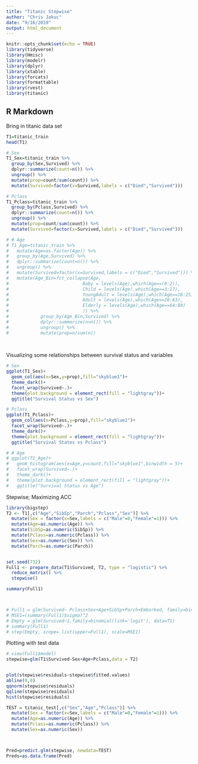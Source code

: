 ```yaml
---
title: "Titanic Stepwise"
author: "Chris Jakuc"
date: "9/16/2019"
output: html_document
---
```


```r
knitr::opts_chunk$set(echo = TRUE)
library(tidyverse)
library(Hmisc)
library(modelr)
library(dplyr)
library(xtable)
library(forcats)
library(formattable)
library(rvest)
library(titanic)
```

## R Markdown

Bring in titanic data set
```r
T1=titanic_train
head(T1)

# Sex
T1_Sex=titanic_train %>%
  group_by(Sex,Survived) %>%
  dplyr::summarize(count=n()) %>%
  ungroup() %>%
  mutate(prop=count/sum(count)) %>%
  mutate(Survived=factor(x=Survived,labels = c("Died","Survived")))

# Pclass
T1_Pclass=titanic_train %>%
  group_by(Pclass,Survived) %>%
  dplyr::summarize(count=n()) %>%
  ungroup() %>%
  mutate(prop=count/sum(count)) %>%
  mutate(Survived=factor(x=Survived,labels = c("Died","Survived")))

# # Age
# T1_Age=titanic_train %>%
#   mutate(Age=as.factor(Age)) %>%
#   group_by(Age,Survived) %>%
#   dplyr::summarize(count=n()) %>%
#   ungroup() %>%
#   mutate(Survived=factor(x=Survived,labels = c("Died","Survived"))) %>%
#   mutate(Age_Bin=fct_collapse(Age,
#                            Baby = levels(Age),which(Age==(0:2)),
#                            Child = levels(Age),which(Age==3:17),
#                            YoungAdult = levels(Age),which(Age==18:25),
#                            Adult = levels(Age),which(Age==26:63),
#                            Elderly = levels(Age),which(Age==64:80)
#                            )) %>%
#            group_by(Age_Bin,Survived) %>%
#            dplyr::summarize(n=n()) %>%
#            ungroup() %>%
#            mutate(prop=n/sum(n))
 
  
```

Visualizing some relationships between survival status and variables
```r
# Sex
ggplot(T1_Sex)+
  geom_col(aes(x=Sex,y=prop),fill="skyblue1")+
  theme_dark()+
  facet_wrap(Survived~.)+
  theme(plot.background = element_rect(fill = "lightgray"))+
  ggtitle("Survival Status vs Sex")

# Pclass
ggplot(T1_Pclass)+
  geom_col(aes(x=Pclass,y=prop),fill="skyblue1")+
  facet_wrap(Survived~.)+
  theme_dark()+
  theme(plot.background = element_rect(fill = "lightgray"))+
  ggtitle("Survival States vs Pclass")

# # Age
# ggplot(T1_Age)+
#   geom_histogram(aes(x=Age,y=count,fill="skyblue1",binwidth = 5)+
#   facet_wrap(Survived~.)+
#   theme_dark()+
#   theme(plot.background = element_rect(fill = "lightgray"))+
#   ggtitle("Survival Status vs Age")
```


Stepwise; Maximizing ACC
```r
library(bigstep)
T2 <- T1[,c("Age","SibSp","Parch","Pclass","Sex")] %>%
  mutate(Sex = factor(x=Sex,labels = c("Male"=0,"Female"=1))) %>%
  mutate(Age=as.numeric(Age)) %>%
  mutate(SibSp=as.numeric(SibSp)) %>%
  mutate(Pclass=as.numeric(Pclass)) %>%
  mutate(Sex=as.numeric(Sex)) %>%
  mutate(Parch=as.numeric(Parch))


set.seed(732)
Full1 <- prepare_data(T1$Survived, T2, type = "logistic") %>%
  reduce_matrix() %>%
  stepwise()

summary(Full1)



# Full1 = glm(Survived~ Pclass+Sex+Age+SibSp+Parch+Embarked, family=binomial(link='logit'), data=T1)
# MSE1=(summary(Full1)$sigma)^2
# Empty = glm(Survived~1,family=binomial(link='logit'), data=T1)
# summary(Full1)
# step(Empty, scope= list(upper=Full1), scale=MSE1)
```


Plotting with test data
```r

# view(Full1$model)
stepwise=glm(T1$Survived~Sex+Age+Pclass,data = T2)


plot(stepwise$residuals~stepwise$fitted.values)
abline(0,0)
qqnorm(stepwise$residuals)
qqline(stepwise$residuals)
hist(stepwise$residuals)

TEST = titanic_test[,c("Sex","Age","Pclass")] %>%
  mutate(Sex = factor(x=Sex,labels = c("Male"=0,"Female"=1))) %>%
  mutate(Age=as.numeric(Age)) %>%
  mutate(Pclass=as.numeric(Pclass)) %>%
  mutate(Sex=as.numeric(Sex))



Pred=predict.glm(stepwise, newdata=TEST)
Preds=as.data.frame(Pred)


  
```



